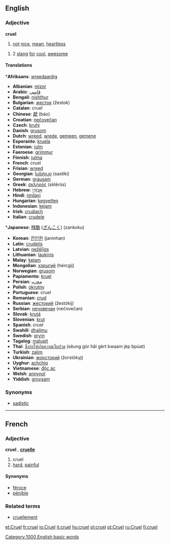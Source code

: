 ==English==

===Adjective===
'''cruel'''

# [[not]] [[nice]], [[mean]], [[heartless]]

#2 [[slang]] [[for]] [[cool]], [[awesome]]

====Translations====
{{top}}*'''Afrikaans''': [[wreedaardig]]
*'''Albanian''': [[mizor]]
*'''Arabic''': [[قاسي]]
*'''Bengali''': [[nishthur]]
*'''Bulgarian''': [[жесток]] (žestok)
*'''Catalan''': cruel
*'''Chinese''': [[虣]] (bào)
*'''Croatian''': [[nečovečan]]
*'''Czech''': [[krutý]]
*'''Danish''': [[grusom]]
*'''Dutch''': [[wreed]], [[wrede]], [[gemeen]], [[gemene]]
*'''Esperanto''': [[kruela]]
*'''Estonian''': [[julm]]
*'''Faeroese''': [[grimmur]]
*'''Finnish''': [[julma]]
*'''French''': cruel
*'''Frisian''': [[wreed]]
*'''Georgian''': [[სასტიკი]] (sastiki)
*'''German''': [[grausam]]
*'''Greek''': [[σκληρός]] (sklērós)
*'''Hebrew''': [[אַכְזָרִי]]
*'''Hindi''': [[nirdayi]]
*'''Hungarian''': [[kegyetlen]]
*'''Indonesian''': [[kejam]]
*'''Irish''': [[cruálach]]
*'''Italian''': [[crudele]]
{{mid}}*'''Japanese''': [[残酷]] ([[ざんこく]]) (zankoku)
*'''Korean''': [[잔인한]] (janinhan)
*'''Latin''': [[crudelis]]
*'''Latvian''': [[nežēlīgs]]
*'''Lithuanian''': [[laukinis]]
*'''Malay''': [[kejam]]
*'''Mongolian''': [[хэрцгий]] (hėrcgij)
*'''Norwegian''': [[grusom]]
*'''Papiamento''': [[kruel]]
*'''Persian''': [[ﻡﺤﺭﻴﺒ]]
*'''Polish''': [[okrutny]]
*'''Portuguese''': cruel
*'''Romanian''': [[crud]]
*'''Russian''': [[жестокий]] (žestókij)
*'''Serbian''': [[нечовечан]] (nečovečan)
*'''Slovak''': [[krutá]]
*'''Slovenian''': [[krut]]
*'''Spanish''': cruel
*'''Swahili''': [[dhalimu]]
*'''Swedish''': [[grym]]
*'''Tagalog''': [[malupit]]
*'''Thai''': [[ซึ่งก่อให้เกิดความเจ็บปวด]] (sêung gòr hâi gèrt kwaam jèp bpùat)
*'''Turkish''': [[zalim]]
*'''Ukrainian''': [[жорстокий]] (žorstókyj)
*'''Uyghur''': [[achchiq]]
*'''Vietnamese''': [[độc ác]]
*'''Welsh''': [[annynol]]
*'''Yiddish''': [[groysam]]
{{bottom}}

===Synonyms===
*[[sadistic]]

----
==French==
===Adjective===
'''cruel''' {{m}}, '''[[cruelle]]''' {{f}}

# cruel
# [[hard]], [[painful]]

====Synonyms====
*[[féroce]]
*[[pénible]]

===Related terms===
*[[cruellement]]

[[Category:1000 English basic words]]

[[et:Cruel]]
[[fr:cruel]]
[[io:Cruel]]
[[it:cruel]]
[[hu:cruel]]
[[pl:cruel]]
[[pt:Cruel]]
[[ru:Cruel]]
[[fi:cruel]]